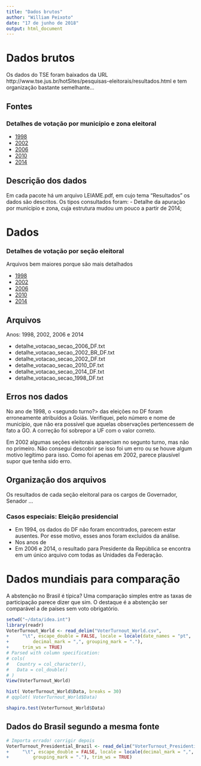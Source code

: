 ```yaml
---
title: "Dados brutos"
author: "William Peixoto"
date: "17 de junho de 2018"
output: html_document
---
```


# Dados brutos

Os dados do TSE foram baixados da URL http://www.tse.jus.br/hotSites/pesquisas-eleitorais/resultados.html e tem organização bastante semelhante...

## Fontes

### Detalhes de votação por município e zona eleitoral
- [1998](http://agencia.tse.jus.br/estatistica/sead/odsele/detalhe_votacao_munzona/detalhe_votacao_munzona_1998.zip)
- [2002](http://agencia.tse.jus.br/estatistica/sead/odsele/detalhe_votacao_munzona/detalhe_votacao_munzona_2002.zip)
- [2006](http://agencia.tse.jus.br/estatistica/sead/odsele/detalhe_votacao_munzona/detalhe_votacao_munzona_2006.zip)
- [2010](http://agencia.tse.jus.br/estatistica/sead/odsele/detalhe_votacao_munzona/detalhe_votacao_munzona_2010.zip)
- [2014](http://agencia.tse.jus.br/estatistica/sead/odsele/detalhe_votacao_munzona/detalhe_votacao_munzona_2014.zip)

## Descrição dos dados
Em cada pacote há um arquivo LEIAME.pdf, em cujo tema "Resultados" os dados são descritos. Os tipos consultados foram:
- Detalhe da apuração por município e zona, cuja estrutura mudou um pouco a partir de 2014;

# Dados

### Detalhes de votação por seção eleitoral
Arquivos bem maiores porque são mais detalhados

- [1998](http://agencia.tse.jus.br/estatistica/sead/odsele/detalhe_votacao_secao/detalhe_votacao_secao_1998.zip)
- [2002](http://agencia.tse.jus.br/estatistica/sead/odsele/detalhe_votacao_secao/detalhe_votacao_secao_2002.zip)
- [2006](http://agencia.tse.jus.br/estatistica/sead/odsele/detalhe_votacao_secao/detalhe_votacao_secao_2006.zip)
- [2010](http://agencia.tse.jus.br/estatistica/sead/odsele/detalhe_votacao_secao/detalhe_votacao_secao_2010.zip)
- [2014](http://agencia.tse.jus.br/estatistica/sead/odsele/detalhe_votacao_secao/detalhe_votacao_secao_2014.zip)
 

## Arquivos

Anos: 1998, 2002, 2006 e 2014

- detalhe_votacao_secao_2006_DF.txt
- detalhe_votacao_secao_2002_BR_DF.txt
- detalhe_votacao_secao_2002_DF.txt
- detalhe_votacao_secao_2010_DF.txt
- detalhe_votacao_secao_2014_DF.txt
- detalhe_votacao_secao_1998_DF.txt



## Erros nos dados

No ano de 1998, o <segundo turno?> das eleições no DF foram erroneamente atribuídos a Goiás. Verifiquei, pelo número e nome de município, que não era possível que aquelas observações pertencessem de fato a GO. A correção foi sobrepor a UF com o valor correto.

Em 2002 algumas seções eleitorais apareciam no segunto turno, mas não no primeiro. Não consegui descobrir se isso foi um erro ou se houve algum motivo legítimo para isso. Como foi apenas em 2002, parece plausível supor que tenha sido erro.

## Organização dos arquivos

Os resultados de cada seção eleitoral para os cargos de Governador, Senador ...

### Casos especiais: Eleição presidencial

- Em 1994, os dados do DF não foram encontrados, parecem estar ausentes. Por esse motivo, esses anos foram excluídos da análise.
- Nos anos de 
- Em 2006 e 2014, o resultado para Presidente da República se encontra em um único arquivo com todas as Unidades da Federação.

# Dados mundiais para comparação

A abstenção no Brasil é típica? Uma comparação simples entre as taxas de participação parece dizer que sim. O destaque é a abstenção ser comparável a de países sem voto obrigatório.

```r
setwd("~/data/idea.int")
library(readr)
VoterTurnout_World <- read_delim("VoterTurnout_World.csv", 
+     "\t", escape_double = FALSE, locale = locale(date_names = "pt", 
+         decimal_mark = ",", grouping_mark = "."), 
+     trim_ws = TRUE)
# Parsed with column specification:
# cols(
#   Country = col_character(),
#   Data = col_double()
# )
View(VoterTurnout_World)

hist( VoterTurnout_World$Data, breaks = 30)
# qqplot( VoterTurnout_World$Data)

shapiro.test(VoterTurnout_World$Data)
```


## Dados do Brasil segundo a mesma fonte
```r
# Importa errado! corrigir depois
VoterTurnout_Presidential_Brazil <- read_delim("VoterTurnout_Presidential_Brazil.csv", 
+     "\t", escape_double = FALSE, locale = locale(decimal_mark = ",", 
+         grouping_mark = "."), trim_ws = TRUE)
```

